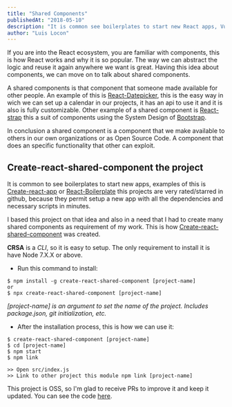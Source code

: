 ```yaml
---
title: "Shared Components"
publishedAt: "2018-05-10"
description: "It is common see boilerplates to start new React apps, Vue, etc. This post is for How I decided to create a boilerplate for shared components."
author: "Luis Locon"
---
```


If you are into the React ecosystem, you are familiar with components, this is how React works and why it is so popular.
The way we can abstract the logic and reuse it again anywhere we want is great. Having this idea about components, we can move on to talk about shared components.

A shared components is that component that someone made available for other people. An example of this is [React-Datepicker](https://reactdatepicker.com/), this is the easy way in wich we can set up a calendar in our projects,
it has an api to use it and it is also is fully customizable.
Other example of a shared component is [React-strap](https://reactstrap.github.io/) this a suit of components using the System Design of [Bootstrap](https://getbootstrap.com/).

In conclusion a shared component is a component that we make available to others in our own organizations or as Open Source Code. A component that does an specific functionality that other can exploit.

## Create-react-shared-component the project

It is common to see boilerplates to start new apps, examples of this is [Create-react-app](https://github.com/facebook/create-react-app) or [React-Boilerplate](https://github.com/react-boilerplate/react-boilerplate)
this projects are very rated/starred in github, because they permit setup a new app with all the dependencies and necessary scripts in minutes.

I based this project on that idea and also in a need that I had to create many shared components as requirement of my work.
This is how [Create-react-shared-component](https://www.npmjs.com/package/create-react-shared-component) was created.

**CRSA** is a _CLI_, so it is easy to setup. The only requirement to install it is have Node 7.X.X or above.

- Run this command to install:

```console
$ npm install -g create-react-shared-component [project-name]
or
$ npx create-react-shared-component [project-name]
```

_[project-name] is an argument to set the name of the project. Includes package.json, git initialization, etc._

- After the installation process, this is how we can use it:

```console
$ create-react-shared-component [project-name]
$ cd [project-name]
$ npm start
$ npm link

>> Open src/index.js
>> Link to other project this module npm link [project-name]
```

This project is OSS, so I'm glad to receive PRs to improve it and keep it updated. You can see the code [here](https://github.com/loconluis/create-react-shared-component).
